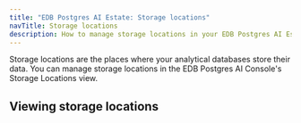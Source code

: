 ```yaml
---
title: "EDB Postgres AI Estate: Storage locations"
navTitle: Storage locations
description: How to manage storage locations in your EDB Postgres AI Estate.
---
```


Storage locations are the places where your analytical databases store their data. You can manage storage locations in the EDB Postgres AI Console's Storage Locations view.

## Viewing storage locations

